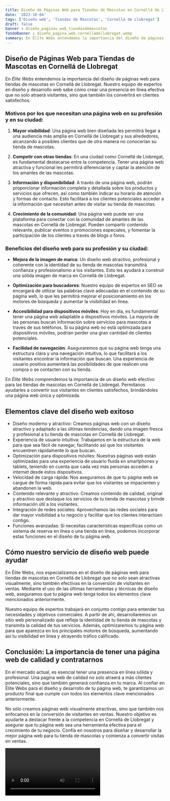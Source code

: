 ```yaml
---
title: Diseño de Páginas Web para Tiendas de Mascotas en Cornellá de Llobregat
date: '2023-10-04'
tags: ['Diseño web', 'Tiendas de Mascotas', 'Cornellá de Llobregat']
draft: false
banner : diseño_paginas_web_tiendasdemascotas
fondoBanner : diseño_pagina_web_cornelládellobregat.webp
summary: En Élite Webs entendemos la importancia del diseño de páginas web para tiendas de mascotas en Cornellá de Llobregat. Nuestro equipo de expertos en diseño y desarrollo web sabe cómo crear una presencia en línea efectiva que no solo atraerá visitantes, sino que también los convertirá en clientes satisfechos.
---
```


## Diseño de Páginas Web para Tiendas de Mascotas en Cornellá de Llobregat

En *Élite Webs* entendemos la importancia del diseño de páginas web para tiendas de mascotas en Cornellá de Llobregat. Nuestro equipo de expertos en diseño y desarrollo web sabe cómo crear una presencia en línea efectiva que no solo atraerá visitantes, sino que también los convertirá en clientes satisfechos.

### Motivos por los que necesitan una página web en su profesión y en su ciudad:

1. **Mayor visibilidad**: Una página web bien diseñada les permitirá llegar a una audiencia más amplia en Cornellá de Llobregat y sus alrededores, alcanzando a posibles clientes que de otra manera no conocerían su tienda de mascotas.

2. **Competir con otras tiendas**: En una ciudad como Cornellá de Llobregat, es fundamental destacarse entre la competencia. Tener una página web atractiva y funcional les permitirá diferenciarse y captar la atención de los amantes de las mascotas.

3. **Información y disponibilidad**: A través de una página web, podrán proporcionar información completa y detallada sobre los productos y servicios que ofrecen, así como también indicar su horario de atención y formas de contacto. Esto facilitará a los clientes potenciales acceder a la información que necesitan antes de visitar su tienda de mascotas.

4. **Crecimiento de la comunidad**: Una página web puede ser una plataforma para conectar con la comunidad de amantes de las mascotas en Cornellá de Llobregat. Pueden compartir contenido relevante, publicar eventos o promociones especiales, y fomentar la participación de los clientes a través de blogs o foros.

### Beneficios del diseño web para su profesión y su ciudad:

- **Mejora de la imagen de marca**: Un diseño web atractivo, profesional y coherente con la identidad de su tienda de mascotas transmitirá confianza y profesionalismo a los visitantes. Esto les ayudará a construir una sólida imagen de marca en Cornellá de Llobregat.

- **Optimización para buscadores**: Nuestro equipo de expertos en SEO se encargará de utilizar las palabras clave adecuadas en el contenido de su página web, lo que les permitirá mejorar el posicionamiento en los motores de búsqueda y aumentar la visibilidad en línea.

- **Accesibilidad para dispositivos móviles**: Hoy en día, es fundamental tener una página web adaptable a dispositivos móviles. La mayoría de las personas buscan información sobre servicios para mascotas a través de sus teléfonos. Si su página web no está optimizada para dispositivos móviles, podrían perder una gran cantidad de clientes potenciales.

- **Facilidad de navegación**: Aseguraremos que su página web tenga una estructura clara y una navegación intuitiva, lo que facilitará a los visitantes encontrar la información que buscan. Una experiencia de usuario positiva aumentará las posibilidades de que realicen una compra o se contacten con su tienda.

En *Élite Webs* comprendemos la importancia de un diseño web efectivo para las tiendas de mascotas en Cornellá de Llobregat. Permítanos ayudarles a convertir sus visitantes en clientes satisfechos, brindándoles una página web única y optimizada.

<GifSeo />

<Cta />

## Elementos clave del diseño web exitoso

- Diseño moderno y atractivo: Creamos páginas web con un diseño atractivo y adaptado a las últimas tendencias, dando una imagen fresca y profesional a tu tienda de mascotas en Cornellá de Llobregat.
- Experiencia de usuario intuitiva: Trabajamos en la estructura de la web para que sea fácil de navegar, facilitando así que los visitantes encuentren rápidamente lo que buscan.
- Optimización para dispositivos móviles: Nuestras páginas web están optimizadas para una experiencia de usuario fluida en smartphones y tablets, teniendo en cuenta que cada vez más personas acceden a internet desde estos dispositivos.
- Velocidad de carga rápida: Nos aseguramos de que tu página web se cargue de forma rápida para evitar que los visitantes se impacienten y abandonen la web.
- Contenido relevante y atractivo: Creamos contenido de calidad, original y atractivo que destaque los servicios de tu tienda de mascotas y brinde información útil a los visitantes.
- Integración de redes sociales: Aprovechamos las redes sociales para dar mayor visibilidad a tu negocio y facilitar que los clientes interactúen contigo.
- Funciones avanzadas: Si necesitas características específicas como un sistema de reserva en línea o una tienda en línea, podemos incorporar estas funciones en el diseño de tu página web.

## Cómo nuestro servicio de diseño web puede ayudar

En Élite Webs, nos especializamos en el diseño de páginas web para tiendas de mascotas en Cornellá de Llobregat que no solo sean atractivas visualmente, sino también efectivas en la conversión de visitantes en ventas. Mediante el uso de las últimas herramientas y técnicas de diseño web, aseguramos que tu página web tenga todos los elementos clave mencionados anteriormente.

Nuestro equipo de expertos trabajará en conjunto contigo para entender tus necesidades y objetivos comerciales. A partir de ahí, desarrollaremos un sitio web personalizado que refleje la identidad de tu tienda de mascotas y transmita la calidad de tus servicios. Además, optimizaremos tu página web para que aparezca en los principales motores de búsqueda, aumentando así tu visibilidad en línea y atrayendo tráfico calificado.

## Conclusión: La importancia de tener una página web de calidad y contratarnos

En el mercado actual, es esencial tener una presencia en línea sólida y profesional. Una página web de calidad no solo atraerá a más clientes potenciales, sino que también generará confianza en tu marca. Al confiar en Élite Webs para el diseño y desarrollo de tu página web, te garantizamos un producto final que cumple con todos los elementos clave mencionados anteriormente.

No sólo creamos páginas web visualmente atractivas, sino que también nos enfocamos en la conversión de visitantes en ventas. Nuestro objetivo es ayudarte a destacar frente a la competencia en Cornellá de Llobregat y asegurar que tu página web sea una herramienta efectiva para el crecimiento de tu negocio. Confía en nosotros para diseñar y desarrollar la mejor página web para tu tienda de mascotas y comienza a convertir visitas en ventas.

<Video />

<CtaBot job='Tiendas de Mascotas' city='Cornellá de Llobregat'/>

<Gmaps query='Cornellá de Llobregat+españa+maps' />